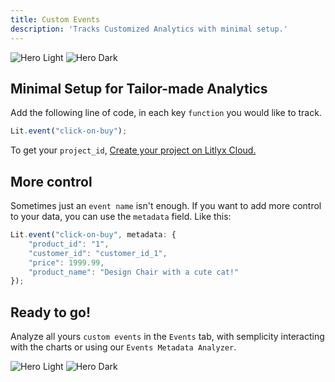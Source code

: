```yaml
---
title: Custom Events
description: 'Tracks Customized Analytics with minimal setup.'
---
```


<img
  className="block dark:hidden"
  src="/images/hero-light.svg"
  alt="Hero Light"
/>
<img
  className="hidden dark:block"
  src="/images/hero-dark.svg"
  alt="Hero Dark"
/>

## Minimal Setup for Tailor-made Analytics

Add the following line of code, in each key `function` you would like to track.


```javascript 
Lit.event("click-on-buy");
```

To get your `project_id`, [Create your project on Litlyx Cloud.](https://dashboard.litlyx.com)

## More control

Sometimes just an `event name` isn't enough. If you want to add more control to your data, you can use the `metadata` field. Like this:

```javascript 
Lit.event("click-on-buy", metadata: {
    "product_id": "1",
    "customer_id": "customer_id_1",
    "price": 1999.99,
    "product_name": "Design Chair with a cute cat!"
});
```


## Ready to go!

Analyze all yours `custom events` in the `Events` tab, with semplicity interacting with the charts or using our `Events Metadata Analyzer`.

<img
  className="block dark:hidden"
  src="/images/hero-light.svg"
  alt="Hero Light"
/>
<img
  className="hidden dark:block"
  src="/images/hero-dark.svg"
  alt="Hero Dark"
/>

